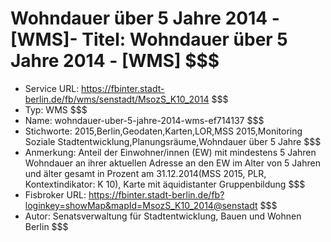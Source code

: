 # Wohndauer über 5 Jahre 2014 - [WMS]- Titel: Wohndauer über 5 Jahre 2014 - [WMS] $$$
- Service URL: https://fbinter.stadt-berlin.de/fb/wms/senstadt/MsozS_K10_2014 $$$
- Typ: WMS $$$
- Name: wohndauer-uber-5-jahre-2014-wms-ef714137 $$$
- Stichworte: 2015,Berlin,Geodaten,Karten,LOR,MSS 2015,Monitoring Soziale Stadtentwicklung,Planungsräume,Wohndauer über 5 Jahre $$$
- Anmerkung: Anteil der Einwohner/innen (EW) mit mindestens 5 Jahren Wohndauer an ihrer aktuellen Adresse an den EW im Alter von 5 Jahren und älter gesamt in Prozent am 31.12.2014(MSS 2015, PLR, Kontextindikator: K 10), Karte mit äquidistanter Gruppenbildung $$$
- Fisbroker URL: https://fbinter.stadt-berlin.de/fb?loginkey=showMap&mapId=MsozS_K10_2014@senstadt $$$
- Autor: Senatsverwaltung für Stadtentwicklung, Bauen und Wohnen Berlin $$$
